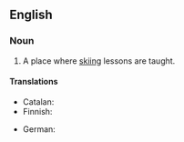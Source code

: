 ==English==

===Noun===
{{en-noun}}

# A place where [[skiing]] lessons are taught.

====Translations====
{{trans-top|place where skiing lessons are taught}}
* Catalan: {{t|ca|escola d'esquí|f}}
* Finnish: {{t|fi|hiihtokoulu}}
{{trans-mid}}
* German: {{t|de|Skischule|f}}
{{trans-bottom}}